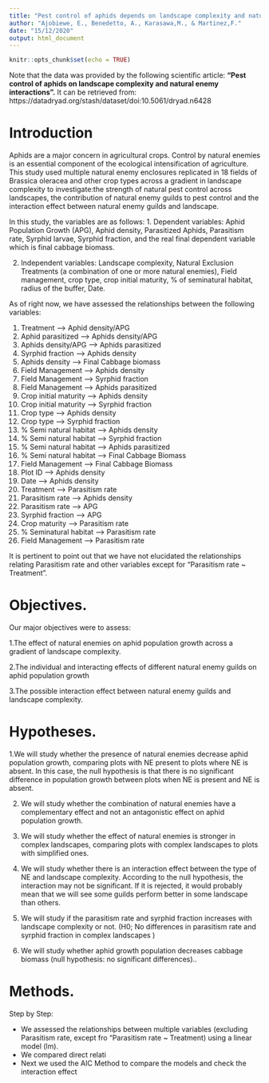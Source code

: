 ```yaml
---
title: "Pest control of aphids depends on landscape complexity and natural enemy interactions"
author: "Ajobiewe, E., Benedetto, A., Karasawa,M., & Martinez,F."
date: "15/12/2020"
output: html_document
---
```


```r
knitr::opts_chunk$set(echo = TRUE)
```
Note that the data was provided by the following scientific article: **“Pest control of aphids on landscape complexity and natural enemy interactions”.** 
It can be retrieved from: https://datadryad.org/stash/dataset/doi:10.5061/dryad.n6428

# Introduction

Aphids are a major concern in agricultural crops. Control by natural enemies is an essential component of the ecological intensification of agriculture. 
This study used multiple natural enemy enclosures replicated in 18 fields of Brassica oleracea and other crop types across a gradient in landscape complexity to investigate:the strength of natural pest control across landscapes, the contribution of natural enemy guilds to pest control and the interaction effect between natural enemy guilds and landscape. 

In this study, the variables are as follows:
1. Dependent variables: Aphid Population Growth (APG), Aphid density, Parasitized Aphids, Parasitism rate, Syrphid larvae, Syrphid fraction, and the real final dependent variable which is final cabbage biomass. 

2. Independent variables: Landscape complexity, Natural Exclusion Treatments (a combination of one or more natural enemies), Field management, crop type, crop initial maturity, % of seminatural habitat, radius of the buffer, Date. 

As of right now, we have assessed the relationships between the following variables:

1. Treatment --> Aphid density/APG
2. Aphid parasitized --> Aphids density/APG
3. Aphids density/APG --> Aphids parasitized
4. Syrphid fraction --> Aphids density
5. Aphids density --> Final Cabbage biomass
6. Field Management --> Aphids density
7. Field Management --> Syrphid fraction
8. Field Management --> Aphids parasitized
9. Crop initial maturity --> Aphids density
10. Crop initial maturity --> Syrphid fraction
11. Crop type --> Aphids density
12. Crop type --> Syrphid fraction
13. % Semi natural habitat --> Aphids density
14. % Semi natural habitat --> Syrphid fraction
15. % Semi natural habitat --> Aphids parasitized 
16. % Semi natural habitat --> Final Cabbage Biomass
17. Field Management --> Final Cabbage Biomass
18. Plot ID --> Aphids density
19. Date --> Aphids density
20. Treatment --> Parasitism rate
21. Parasitism rate --> Aphids density
22. Parasitism rate --> APG
23. Syrphid fraction --> APG
24. Crop maturity --> Parasitism rate
25. % Seminatural habitat --> Parasitism rate
26. Field Management --> Parasitism rate

It is pertinent to point out that we have not elucidated the relationships relating Parasitism rate and other variables except for "Parasitism rate ~ Treatment".

# Objectives.

Our major objectives were to assess:

1.The effect of natural enemies on aphid population growth across a gradient of landscape complexity.

2.The individual and interacting effects of different natural enemy guilds on aphid population growth

3.The possible interaction effect between natural enemy guilds and landscape complexity.

# Hypotheses.

1.We will study whether the presence of natural enemies decrease aphid population growth, comparing plots with NE present to plots where NE is absent. In this case, the null hypothesis is that there is no significant difference in population growth between plots when NE is present and NE is absent. 

2. We will study whether the combination of natural enemies have a complementary effect and not an antagonistic effect on aphid population growth. 

3.	We will study whether the effect of natural enemies is stronger in complex landscapes, comparing plots with complex landscapes to plots with simplified ones. 

4.	We will study whether there is an interaction effect between the type of NE and landscape complexity. According to the null hypothesis, the interaction may not be significant. If it is rejected, it would probably mean that we will see some guilds perform better in some landscape than others.
5.	We will study if the parasitism rate and syrphid fraction increases with landscape complexity or not. (H0; No differences in parasitism rate and syrphid fraction in complex landscapes )
6.	We will study whether aphid growth population decreases cabbage biomass (null hypothesis: no significant differences)..

# Methods.

Step by Step:

- We assessed the relationships between multiple variables (excluding Parasitism rate, except fro "Parasitism rate ~ Treatment) using a linear model (lm).
- We compared direct relati
- Next we used the AIC Method to compare the models and check the interaction effect


